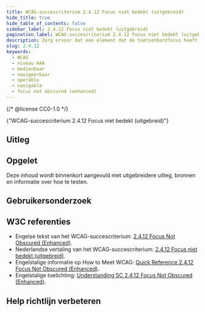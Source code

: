 ```yaml
---
title: WCAG-succescriterium 2.4.12 Focus niet bedekt (uitgebreid)
hide_title: true
hide_table_of_contents: false
sidebar_label: 2.4.12 Focus niet bedekt (uitgebreid)
pagination_label: WCAG-succescriterium 2.4.12 Focus niet bedekt (uitgebreid)
description: Zorg ervoor dat een element dat de toetsenbordfocus heeft volledig zichtbaar is en niet bedekt is door andere inhoud.
slug: 2.4.12
keywords:
  - WCAG
  - niveau AAA
  - bedienbaar
  - navigeerbaar
  - operable
  - navigable
  - focus not obscured (enhanced)
---
```


{/* @license CC0-1.0 */}


<WcagHeadingGroup level={1} conformanceLevel="Niveau AAA">
  {"WCAG-succescriterium 2.4.12 Focus niet bedekt (uitgebreid)"}
</WcagHeadingGroup>

<SpotlightSection>
  <Markdown omitH1 headinglevel={3}>
    <AAAMessage />
  </Markdown>
</SpotlightSection>

## Uitleg

<Summary />

## Opgelet

Deze inhoud wordt binnenkort aangevuld met uitgebreidere uitleg, bronnen en informatie over hoe te testen.

## Gebruikersonderzoek

<CTAGebruikersonderzoek />

## W3C referenties

- Engelse tekst van het WCAG-succescriterium: [<span lang="en">2.4.12 Focus Not Obscured (Enhanced)</span>](https://www.w3.org/TR/WCAG22/#focus-not-obscured-enhanced).
- Nederlandse vertaling van het WCAG-succescriterium: [2.4.12 Focus niet bedekt (uitgebreid)](https://www.w3.org/Translations/WCAG22-nl/#focus-not-obscured-enhanced).
- Engelstalige informatie op <span lang="en">How to Meet WCAG</span>: [<span lang="en">Quick Reference 2.4.12 Focus Not Obscured (Enhanced)</span>](https://www.w3.org/WAI/WCAG22/quickref/#focus-not-obscured-enhanced).
- Engelstalige toelichting: [<span lang="en">Understanding SC 2.4.12 Focus Not Obscured (Enhanced)</span>](https://www.w3.org/WAI/WCAG22/Understanding/focus-not-obscured-enhanced.html).

<SpotlightSection>
  <Markdown omitH1 headinglevel={3}>
    <Disclaimer />
  </Markdown>
</SpotlightSection>

## Help richtlijn verbeteren

<Markdown omitH1 headinglevel={3}>
  <WCAGFooterInfo />
</Markdown>
